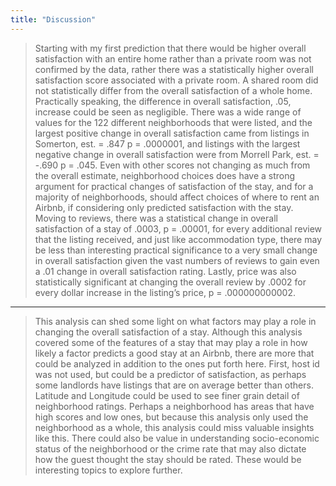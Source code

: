 ---
title: "Discussion"
---

> Starting with my first prediction that there would be higher overall satisfaction with an entire home rather than a private room was not confirmed by the data, rather there was a statistically higher overall satisfaction score associated with a private room. A shared room did not statistically differ from the overall satisfaction of a whole home. Practically speaking, the difference in overall satisfaction, .05, increase could be seen as negligible.   There was a wide range of values for the 122 different neighborhoods that were listed, and the largest positive change in overall satisfaction came from listings in Somerton, est. = .847 p = .0000001, and listings with the largest negative change in overall satisfaction were from Morrell Park, est. = -.690 p = .045. Even with other scores not changing as much from the overall estimate, neighborhood choices does have a strong argument for practical changes of satisfaction of the stay, and for a majority of neighborhoods, should affect choices of where to rent an Airbnb, if considering only predicted satisfaction with the stay. Moving to reviews, there was a statistical change in overall satisfaction of a stay of .0003, p = .00001, for every additional review that the listing received, and just like accommodation type, there may be less than interesting practical significance to a very small change in overall satisfaction given the vast numbers of reviews to gain even a .01 change in overall satisfaction rating. Lastly, price was also statistically significant at changing the overall review by .0002 for every dollar increase in the listing's price, p = .000000000002.

---

> This analysis can shed some light on what factors may play a role in changing the overall satisfaction of a stay. Although this analysis covered some of the features of a stay that may play a role in how likely a factor predicts a good stay at an Airbnb, there are more that could be analyzed in addition to the ones put forth here. First, host id was not used, but could be a predictor of satisfaction, as perhaps some landlords have listings that are on average better than others. Latitude and Longitude could be used to see finer grain detail of neighborhood ratings. Perhaps a neighborhood has areas that have high scores and low ones, but because this analysis only used the neighborhood as a whole, this analysis could miss valuable insights like this. There could also be value in understanding socio-economic status of the neighborhood or the crime rate that may also dictate how the guest thought the stay should be rated. These would be interesting topics to explore further.